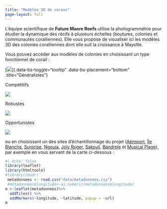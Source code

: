 ```yaml
---
title: "Modèles 3D de coraux"
page-layout: full
---
```


L'équipe scientifique de __Future Maore Reefs__ utilise la photogrammétrie pour étudier la dynamique des récifs à plusieurs échelles (boutures, colonies et communautés coralliennes). Elle vous propose de visualiser ici les modèles 3D des colonies coralliennes dont elle suit la croissance à Mayotte.

Vous pouvez accéder aux modèles de colonies en choisissant un type fonctionnel de corail :

::: {.grid}

::: {.g-col-3}
::: {.text-center} 

:::
[[![](/assets/images/generalist_w100.png)](/gallery/listing_type.html#coraux-généralistes)]{.data-bs-toggle="tooltip" .data-bs-placement="bottom" .title="Généralistes"}
:::

::: {.g-col-3}
::: {.text-center} 
Compétitifs
:::
[![](/assets/images/compet_w100.png)](/gallery/listing_type.html#coraux-compétitifs)
:::

::: {.g-col-3}
::: {.text-center} 
Robustes
:::
[![](/assets/images/stresstol_w100.png)](/gallery/listing_type.html#coraux-robustes)
:::

::: {.g-col-3}
::: {.text-center} 
Opportunistes
:::
[![](/assets/images/weedy_w100.png)](/gallery/listing_type.html#coraux-opportunistes)
:::

:::

ou en choisissant un des sites d'échantillonnage du projet ([Aéroport](listing_site.html#aeroport), [Île Blanche](listing_site.html#ile-blanche), [Surprise](listing_site.html#surprise), [Ngouja](listing_site.html#ngouja), [Joly Roger](listing_site.html#joly-roger), [Sakouli](listing_site.html#sakouli), [Bandrele](listing_site.html#bandrele) et [Musical Plage](listing_site.html#musical-plage)), par exemple en vous servant de la carte ci-dessous :

```r
#| echo: false
library(leaflet)
library(htmltools)
#library(readr)
 metadonnees <- read.csv("data/metadonnees.csv")
 #metadonnees$longitude<-as.numeric(metadonnees$longitude)
m <-leaflet(metadonnees)%>% 
  addTiles() %>%
  addMarkers(~longitude, ~latitude, popup = ~url)
m
```

```{=html}
<!--
### Site

| Site          | Description | Image | Allez-y!                                         |
|--------------|--------------|--------------|------------------------------|
| Aeroport      | Lorem Ipsum |       | [Aeroport](listing_site.html#aeroport)           |
| Ile Blanche   | Lorem Ipsum |       | [Ile Blanche](listing_site.html#ile-blanche)     |
| Surprise      | Lorem Ipsum |       | [Surprise](listing_site.html#surprise)           |
| Ngouja        | Lorem Ipsum |       | [Ngouja](listing_site.html#ngouja)               |
| Joly Roger    | Lorem Ipsum |       | [Joly Roger](listing_site.html#joly-roger)       |
| Sakouli       | Lorem Ipsum |       | [Sakouli](listing_site.html#sakouli)             |
| Bandrele      | Lorem Ipsum |       | [Bandrele](listing_site.html#bandrele)           |
| Musical Plage | Lorem Ipsum |       | [Musical Plage](listing_site.html#musical-plage) |
-->
```
